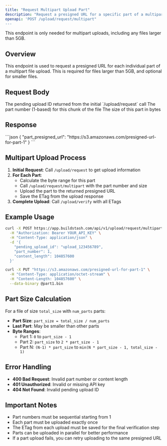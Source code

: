 ```yaml
---
title: "Request Multipart Upload Part"
description: "Request a presigned URL for a specific part of a multipart upload"
openapi: 'POST /upload/request/multipart"
---
```


<Note>
  This endpoint is only needed for multipart uploads, including any files larger than 5GB.
</Note>

## Overview

This endpoint is used to request a presigned URL for each individual part of a multipart file upload. This is required for files larger than 5GB, and optional for smaller files.

## Request Body

<ParamField body="pending_upload_id" type="string" required>
  The pending upload ID returned from the initial `/upload/request` call
</ParamField>

<ParamField body="part_number" type="integer" required>
  The part number (1-based) for this chunk of the file
</ParamField>

<ParamField body="content_length" type="integer" required>
  The size of this part in bytes
</ParamField>

## Response

<ResponseExample>
  <ResponseExampleBody>
```json
{
  "part_presigned_url": "https://s3.amazonaws.com/presigned-url-for-part-1"
}
```
  </ResponseExampleBody>
</ResponseExample>

## Multipart Upload Process

1. **Initial Request**: Call `/upload/request` to get upload information
2. **For Each Part**: 
   - Calculate the byte range for this part
   - Call `/upload/request/multipart` with the part number and size
   - Upload the part to the returned presigned URL
   - Save the ETag from the upload response
3. **Complete Upload**: Call `/upload/verify` with all ETags

## Example Usage

<CodeGroup>

```bash Request Part 1
curl -X POST https://app.buildstash.com/api/v1/upload/request/multipart \
  -H "Authorization: Bearer YOUR_API_KEY" \
  -H "Content-Type: application/json" \
  -d '{
    "pending_upload_id": "upload_123456789",
    "part_number": 1,
    "content_length": 104857600
  }'
```

```bash Upload Part 1
curl -X PUT "https://s3.amazonaws.com/presigned-url-for-part-1" \
  -H "Content-Type: application/octet-stream" \
  -H "Content-Length: 104857600" \
  --data-binary @part1.bin
```

</CodeGroup>

## Part Size Calculation

For a file of size `total_size` with `num_parts` parts:

- **Part Size**: `part_size = total_size / num_parts`
- **Last Part**: May be smaller than other parts
- **Byte Ranges**: 
  - Part 1: `0` to `part_size - 1`
  - Part 2: `part_size` to `2 * part_size - 1`
  - Part N: `(N-1) * part_size` to `min(N * part_size - 1, total_size - 1)`

## Error Handling

- **400 Bad Request**: Invalid part number or content length
- **401 Unauthorized**: Invalid or missing API key
- **404 Not Found**: Invalid pending upload ID

## Important Notes

- Part numbers must be sequential starting from 1
- Each part must be uploaded exactly once
- The ETag from each upload must be saved for the final verification step
- Parts can be uploaded in parallel for better performance
- If a part upload fails, you can retry uploading to the same presigned URL 